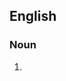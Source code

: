 {{also|tobacconist's}}

==English==

===Noun===
{{head|en|noun plural form}}

# {{plural of|tobacconist|lang=en}}